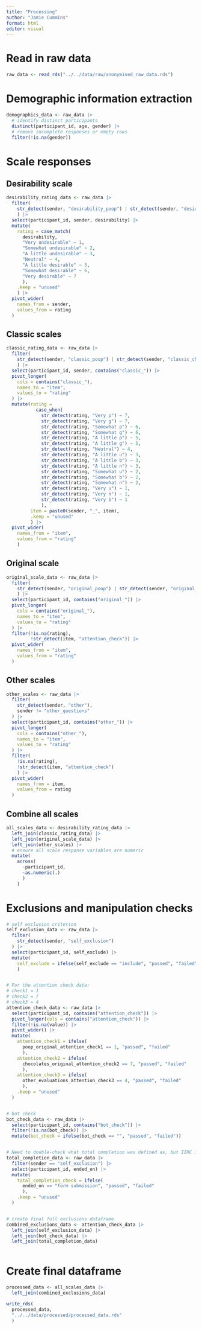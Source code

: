 ```yaml
---
title: "Processing"
author: "Jamie Cummins"
format: html
editor: visual
---
```


# Read in raw data

```r

raw_data <- read_rds("../../data/raw/anonymised_raw_data.rds")

```

# Demographic information extraction

```r

demographics_data <- raw_data |>
  # identify distinct participants
  distinct(participant_id, age, gender) |>
  # remove incomplete responses or empty rows
  filter(!is.na(gender))

```

# Scale responses

## Desirability scale

```r

desirability_rating_data <- raw_data |>
  filter(
    str_detect(sender, "desirability_poop") | str_detect(sender, "desirability_chocolate")
    ) |>
  select(participant_id, sender, desirability) |>
  mutate(
    rating = case_match(
      desirability,
      "Very undesirable" ~ 1,
      "Somewhat undesirable" ~ 2,
      "A little undesirable" ~ 3,
      "Neutral" ~ 4,
      "A little desirable" ~ 5,
      "Somewhat desirable" ~ 6,
      "Very desirable" ~ 7
      ),
    .keep = "unused"
    ) |>
  pivot_wider(
    names_from = sender,
    values_from = rating
  )


```

## Classic scales

```r

classic_rating_data <- raw_data |>
  filter(
    str_detect(sender, "classic_poop") | str_detect(sender, "classic_chocolate")
    ) |>
  select(participant_id, sender, contains("classic_")) |>
  pivot_longer(
    cols = contains("classic_"),
    names_to = "item",
    values_to = "rating"
  ) |>
  mutate(rating = 
           case_when(
             str_detect(rating, "Very p") ~ 7,
             str_detect(rating, "Very g") ~ 7,
             str_detect(rating, "Somewhat p") ~ 6,
             str_detect(rating, "Somewhat g") ~ 6,
             str_detect(rating, "A little p") ~ 5,
             str_detect(rating, "A little g") ~ 5,
             str_detect(rating, "Neutral") ~ 4,
             str_detect(rating, "A little u") ~ 3,
             str_detect(rating, "A little b") ~ 3,
             str_detect(rating, "A little n") ~ 3,
             str_detect(rating, "Somewhat u") ~ 2,
             str_detect(rating, "Somewhat b") ~ 2,
             str_detect(rating, "Somewhat n") ~ 2,
             str_detect(rating, "Very u") ~ 1,
             str_detect(rating, "Very n") ~ 1,
             str_detect(rating, "Very b") ~ 1
             ),
         item = paste0(sender, "_", item),
         .keep = "unused"
         ) |>
  pivot_wider(
    names_from = "item",
    values_from = "rating"
    )

```

## Original scale

```r

original_scale_data <- raw_data |>
  filter(
    str_detect(sender, "original_poop") | str_detect(sender, "original_chocolate")
    ) |>
  select(participant_id, contains("original_")) |>
  pivot_longer(
    cols = contains("original_"),
    names_to = "item",
    values_to = "rating"
  ) |>
  filter(!is.na(rating),
         !str_detect(item, "attention_check")) |>
  pivot_wider(
    names_from = "item",
    values_from = "rating"
  )

```

## Other scales

```r

other_scales <- raw_data |>
  filter(
    str_detect(sender, "other"),
    sender != "other_questions"
  ) |>
  select(participant_id, contains("other_")) |>
  pivot_longer(
    cols = contains("other_"),
    names_to = "item",
    values_to = "rating"
  ) |>
  filter(
    !is.na(rating),
    !str_detect(item, "attention_check")
    ) |>
  pivot_wider(
    names_from = item,
    values_from = rating
  )


```

## Combine all scales

```r

all_scales_data <- desirability_rating_data |>
  left_join(classic_rating_data) |>
  left_join(original_scale_data) |>
  left_join(other_scales) |>
  # ensure all scale response variables are numeric
  mutate(
    across(
      -participant_id,
      ~as.numeric(.)
      )
    )

```

# Exclusions and manipulation checks

```r

# self exclusion criterion
self_exclusion_data <- raw_data |>
  filter(
    str_detect(sender, "self_exclusion")
  ) |>
  select(participant_id, self_exclude) |>
  mutate(
    self_exclude = ifelse(self_exclude == "include", "passed", "failed")
    )


# For the attention check data:
# check1 = 1
# check2 = 7
# check3 = 4
attention_check_data <- raw_data |>
  select(participant_id, contains("attention_check")) |>
  pivot_longer(cols = contains("attention_check")) |>
  filter(!is.na(value)) |>
  pivot_wider() |>
  mutate(
    attention_check1 = ifelse(
      poop_original_attention_check1 == 1, "passed", "failed"
      ),
    attention_check2 = ifelse(
      chocolates_original_attention_check2 == 7, "passed", "failed"
      ),
    attention_check3 = ifelse(
      other_evaluations_attention_check3 == 4, "passed", "failed"
      ),
    .keep = "unused"
  )


# bot check
bot_check_data <- raw_data |>
  select(participant_id, contains("bot_check")) |>
  filter(!is.na(bot_check)) |>
  mutate(bot_check = ifelse(bot_check == "", "passed", "failed"))


# Need to double-check what total completion was defined as, but IIRC it was just finishing the whole study?
total_completion_data <- raw_data |>
  filter(sender == "self_exclusion") |>
  select(participant_id, ended_on) |>
  mutate(
    total_completion_check = ifelse(
      ended_on == "form submission", "passed", "failed"
      ),
    .keep = "unused"
  )


# create final full exclusions dataframe
combined_exclusions_data <- attention_check_data |>
  left_join(self_exclusion_data) |>
  left_join(bot_check_data) |>
  left_join(total_completion_data)
  

```

# Create final dataframe

```r

processed_data <- all_scales_data |>
  left_join(combined_exclusions_data)

write_rds(
  processed_data, 
  "../../data/processed/processed_data.rds"
  )


```
